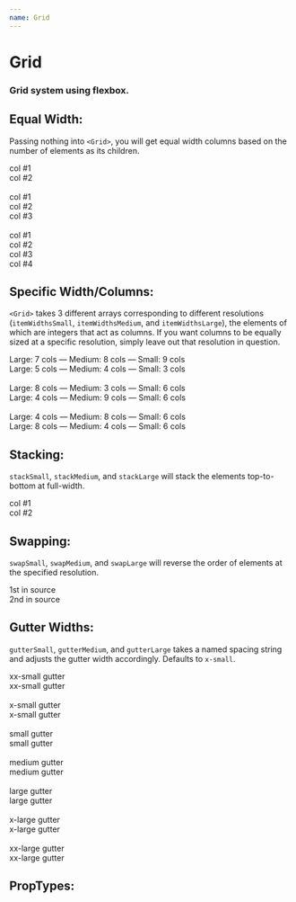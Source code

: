 ```yaml
---
name: Grid
---
```




# Grid
### Grid system using flexbox.

## Equal Width:
Passing nothing into `<Grid>`, you will get equal width columns based on the number of elements as its children.

<Playground>
	<Grid>
		<Div>col #1</Div>
		<Div>col #2</Div>
	</Grid>
	‌‌
	<Grid>
		<Div>col #1</Div>
		<Div>col #2</Div>
		<Div>col #3</Div>
	</Grid>
	‌‌
	<Grid>
		<Div>col #1</Div>
		<Div>col #2</Div>
		<Div>col #3</Div>
		<Div>col #4</Div>
	</Grid>
</Playground>

## Specific Width/Columns:
`<Grid>` takes 3 different arrays corresponding to different resolutions (`itemWidthsSmall`, `itemWidthsMedium`, and `itemWidthsLarge`), the elements of which are integers that act as columns. If you want columns to be equally sized at a specific resolution, simply leave out that resolution in question.

<Playground>
	<Grid
		itemWidthsLarge={[7, 5]}
		itemWidthsMedium={[8, 4]}
		itemWidthsSmall={[9, 3]}
	>
		<Div>Large: 7 cols — Medium: 8 cols — Small: 9 cols</Div>
		<Div>Large: 5 cols — Medium: 4 cols — Small: 3 cols</Div>
	</Grid>
	‌
	<Grid
		itemWidthsLarge={[8, 4]}
		itemWidthsMedium={[3, 9]}
	>
		<Div>Large: 8 cols — Medium: 3 cols — Small: 6 cols</Div>
		<Div>Large: 4 cols — Medium: 9 cols — Small: 6 cols</Div>
	</Grid>
	‌
	<Grid
		itemWidthsLarge={[4, 8]}
		itemWidthsMedium={[8, 4]}
	>
		<Div>Large: 4 cols — Medium: 8 cols — Small: 6 cols</Div>
		<Div>Large: 8 cols — Medium: 4 cols — Small: 6 cols</Div>
	</Grid>
</Playground>

## Stacking:
`stackSmall`, `stackMedium`, and `stackLarge` will stack the elements top-to-bottom at full-width.

<Playground>
	<Grid
		stackSmall
		stackMedium
		stackLarge
	>
		<Div>col #1</Div>
		<Div>col #2</Div>
	</Grid>
</Playground>


## Swapping:
`swapSmall`, `swapMedium`, and `swapLarge` will reverse the order of elements at the specified resolution.

<Playground>
	<Grid
		swapSmall
		swapMedium
		swapLarge
	>
		<Div>1st in source</Div>
		<Div>2nd in source</Div>
	</Grid>
</Playground>

## Gutter Widths:
`gutterSmall`, `gutterMedium`, and `gutterLarge` takes a named spacing string and adjusts the gutter width accordingly. Defaults to `x-small`.

<Playground>
	<Grid
		gutterSmall="xx-small"
		gutterMedium="xx-small"
		gutterLarge="xx-small"
	>
		<Div>xx-small gutter</Div>
		<Div>xx-small gutter</Div>
	</Grid>
	‌
	<Grid
		gutterSmall="x-small"
		gutterMedium="x-small"
		gutterLarge="x-small"
	>
		<Div>x-small gutter</Div>
		<Div>x-small gutter</Div>
	</Grid>
	‌
	<Grid
		gutterSmall="small"
		gutterMedium="small"
		gutterLarge="small"
	>
		<Div>small gutter</Div>
		<Div>small gutter</Div>
	</Grid>
	‌
	<Grid
		gutterSmall="medium"
		gutterMedium="medium"
		gutterLarge="medium"
	>
		<Div>medium gutter</Div>
		<Div>medium gutter</Div>
	</Grid>
	‌
	<Grid
		gutterSmall="large"
		gutterMedium="large"
		gutterLarge="large"
	>
		<Div>large gutter</Div>
		<Div>large gutter</Div>
	</Grid>
	‌
	<Grid
		gutterSmall="x-large"
		gutterMedium="x-large"
		gutterLarge="x-large"
	>
		<Div>x-large gutter</Div>
		<Div>x-large gutter</Div>
	</Grid>
	‌
	<Grid
		gutterSmall="xx-large"
		gutterMedium="xx-large"
		gutterLarge="xx-large"
	>
		<Div>xx-large gutter</Div>
		<Div>xx-large gutter</Div>
	</Grid>
</Playground>

## PropTypes:

<PropsTable of={Grid} />
